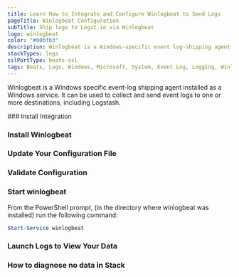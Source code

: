 ```yaml
---
title: Learn How to Integrate and Configure Winlogbeat to Send Logs
pageTitle: Winlogbeat Configuration
subTitle: Ship logs to Logit.io via Winlogbeat
logo: winlogbeat
color: "#00bfb3"
description: Winlogbeat is a Windows-specific event log-shipping agent.
stackTypes: logs
sslPortType: beats-ssl
tags: Beats, Logs, Windows, Microsoft, System, Event Log, Logging, Winlogbeat
---
```


Winlogbeat is a Windows specific event-log shipping agent installed 
as a Windows service. It can be used to collect and send event 
logs to one or more destinations, including Logstash.

<Steps>
  ### Install Integration
  <InstallIntegration/>

  ### Install Winlogbeat

  <InstallWindowsBeat
    beatname = "winlogbeat"
    version = "8.15.2"
  />

  ### Update Your Configuration File
  
  <WinlogBeatConfigFile />

  ### Validate Configuration

  <ValidateWinlogBeat beatname="winlogbeat" />

  ### Start winlogbeat

  From the PowerShell prompt, (in the directory where winlogbeat was installed) run the following command:

  ```ps1 copy
  Start-Service winlogbeat
  ```

  ### Launch Logs to View Your Data
  
  <LaunchVisualizer type="logs" />

  ### How to diagnose no data in Stack

  <DiagnoseNoData />

</Steps>





